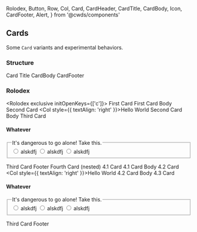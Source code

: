   Rolodex,
  Button,
  Row,
  Col,
  Card,
  CardHeader,
  CardTitle,
  CardBody,
  Icon,
  CardFooter,
  Alert,
} from '@cwds/components'

## Cards

Some `Card` variants and experimental behaviors.

### Structure

<Card>
  <CardHeader>
    <CardTitle tag="div">Card Title</CardTitle>
  </CardHeader>
  <CardBody>CardBody</CardBody>
  <CardFooter>CardFooter</CardFooter>
</Card>

### Rolodex

<Rolodex exclusive initOpenKeys={['c']}>
  <Card key="a" id="whatever">
    <CardHeader>
      <CardTitle tag="div">First Card</CardTitle>
    </CardHeader>
    <CardBody>First Card Body</CardBody>
  </Card>
  <Card key="b">
    <CardHeader>
      <Row>
        <Col>
          <CardTitle tag="div">Second Card</CardTitle>
        </Col>
        <Col style={{ textAlign: 'right' }}>Hello World</Col>
      </Row>
    </CardHeader>
    <CardBody>Second Card Body</CardBody>
  </Card>
  <Card key="c">
    <CardHeader>
      <CardTitle tag="div">Third Card</CardTitle>
    </CardHeader>
    <CardBody>
      <h4>Whatever</h4>
      <form>
        <fieldset>
          <legend>It's dangerous to go alone! Take this.</legend>
          <label>
            <input type="radio" name="foo" /> alskdfj
          </label>
          <label>
            <input type="radio" name="foo" /> alskdfj
          </label>
          <label>
            <input type="radio" name="foo" /> alskdfj
          </label>
        </fieldset>
      </form>
    </CardBody>
    <CardFooter>Third Card Footer</CardFooter>
  </Card>
  <Card key="d">
    <CardHeader>
      <CardTitle tag="div">Fourth Card (nested)</CardTitle>
    </CardHeader>
    <CardBody>
      <Rolodex animate>
        <Card key="a">
          <CardHeader>
            <CardTitle tag="div">4.1 Card</CardTitle>
          </CardHeader>
          <CardBody>4.1 Card Body</CardBody>
        </Card>
        <Card key="b">
          <CardHeader>
            <Row>
              <Col>
                <CardTitle tag="div">4.2 Card</CardTitle>
              </Col>
              <Col style={{ textAlign: 'right' }}>Hello World</Col>
            </Row>
          </CardHeader>
          <CardBody>4.2 Card Body</CardBody>
        </Card>
        <Card card="c">
          <CardHeader>
            <CardTitle tag="div">4.3 Card</CardTitle>
          </CardHeader>
          <CardBody>
            <h4>Whatever</h4>
            <form>
              <fieldset>
                <legend>It's dangerous to go alone! Take this.</legend>
                <label>
                  <input type="radio" name="foo" /> alskdfj
                </label>
                <label>
                  <input type="radio" name="foo" /> alskdfj
                </label>
                <label>
                  <input type="radio" name="foo" /> alskdfj
                </label>
              </fieldset>
            </form>
          </CardBody>
          <CardFooter>Third Card Footer</CardFooter>
        </Card>
      </Rolodex>
    </CardBody>
  </Card>
</Rolodex>

